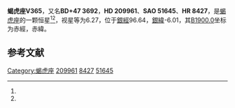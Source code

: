 {{Starbox begin
| name = 蝎虎座V365
}}
{{Starbox observe
| epoch = [[J2000.0|J2000.0]]
| constell = [[蝎虎座|蝎虎座]]<ref name=SIMBAD>{{cite web
 | url=http://simbad.u-strasbg.fr/simbad/sim-id?Ident=HR+8427
 | title =Pulsating variable Star
 | publisher=Centre de Données astronomiques de Strasbourg
 | work=SIMBAD
 | accessdate=2012-07-13}}</ref><ref name=DATA>{{cite web
 | url=http://vizier.u-strasbg.fr/viz-bin/VizieR-5?-out.add=.&-source=5050&-corr=PK=HR&-out.max=9999&HR=8427
 | title=VizieR Detailed Page
 | accessdate=2012-07-13
 | archive-date=2016-03-05
 | archive-url=https://web.archive.org/web/20160305002727/http://vizier.u-strasbg.fr/viz-bin/VizieR-5?-out.add=.&-source=5050&-corr=PK=HR&-out.max=9999&HR=8427
 | dead-url=no
 }}</ref>
| 星官 = 
| ra = {{RA|22|5|51.2}}<ref name=SIMBAD /><ref name=DATA />
| dec = {{DEC|+48|13|54}}<ref name=SIMBAD /><ref name=DATA />
| appmag_v = 6.27<ref name=SIMBAD /><ref name=DATA />
}}
{{Starbox character
| class = B2V<ref name=SIMBAD /><ref name=DATA />
| b-v = -0.06<ref name=SIMBAD /><ref name=DATA />
| u-b = -0.71<ref name=SIMBAD /><ref name=DATA />
| r-i = <ref name=SIMBAD /><ref name=DATA />
| variable = 
}}
{{Starbox astrometry
| radial_v = -0.71
| prop_mo_ra = -18
| parallax = 
| p_error = 
}}
{{Starbox catalog
| names =BD+47 3692，[[SAO星表|SAO]] 51645，[[HD星表|HD]] 209961，[[HR星表|HR]] 8427}}
{{Starbox reference |Simbad=HR+8427}}
{{Starbox end}}

'''蝎虎座V365'''，又名'''BD+47 3692'''，'''HD 209961'''、'''SAO 51645'''、'''HR 8427'''，是[[蝎虎座|蝎虎座]]的一颗恒星<ref name=SIMBAD /><ref name=DATA />，视星等为6.27，位于[[銀道座標系|銀經]]96.64，[[銀道座標系|銀緯]]-6.01，其[[B1900.0|B1900.0]]坐标为赤經{{RA|22|1|55.8}}，赤緯{{DEC|+47|-6.01|41}}。

== 参考文献 ==
{{reflist}}

{{star-stub}}

{{蝎虎座恒星}}
[[Category:蝎虎座|Category:蝎虎座]]
[[Category:HD和HDE天體|209961]]
[[Category:HR天體|8427]]
[[Category:SAO天體|51645]]